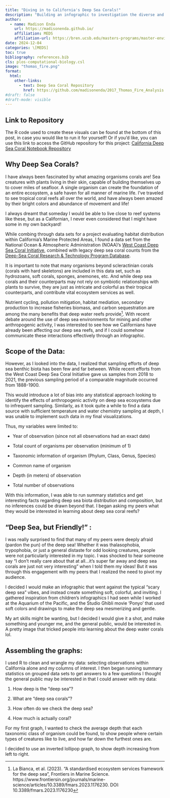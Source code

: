 ```yaml
---
title: "Diving in to California's Deep Sea Corals!"
description: "Building an infographic to investigation the diverse and beautiful deep sea biota in California"
author: 
  - name: Madison Enda 
    url: https://madisonenda.github.io/ 
    affiliation: MEDS 
    affiliation-url: https://bren.ucsb.edu/masters-programs/master-environmental-data-science/academics-meds-program> 
date: 2024-12-04 
categories: \[MEDS]
toc: true
bibliography: references.bib
cls: plos-computational-biology.csl
image: "thomas_fire.png"
format:
  html:
    other-links:
      - text: Deep Sea Coral Repository
        href: https://github.com/madisonenda/2017_Thomas_Fire_Analysis 
#draft: false
#draft-mode: visible 
---
```


## Link to Repository

The R code used to create these visuals can be found at the bottom of this post, in case you would like to run it for yourself! Or if you'd like, you can use this link to access the GitHub repository for this project: [California Deep Sea Coral Notebook Repository](https://github.com/madisonenda/California-Deep-Sea-Coral)

## Why Deep Sea Corals?

I have always been fascinated by what amazing organisms corals are! Sea creatures with plants living in their skin, capable of building themselves up to cover miles of seafloor. A single organism can create the foundation of an entire ecosystem, a safe haven for all manner of marine life. I've traveled to see tropical coral reefs all over the world, and have always been amazed by their bright colors and abundance of movement and life!

I always dreamt that someday I would be able to live close to reef systems like these, but as a Californian, I never even considered that I might have some in my own backyard!

While combing through data sets for a project evaluating habitat distribution within California's Marine Protected Areas, I found a data set from the National Ocean & Atmospheric Administration (NOAA)'s [West Coast Deep Sea Coral Initiative](https://deepseacoraldata.noaa.gov/regions/West_Coast), combined with legacy deep sea coral counts from the [Deep-Sea Coral Research & Technology Program Database](https://deepseacoraldata.noaa.gov/data).

It is important to note that many organisms beyond scleractinian corals (corals with hard skeletons) are included in this data set, such as hydrozoans, soft corals, sponges, anemones, etc. And while deep sea corals and their counterparts may not rely on symbiotic relationships with plants to survive, they are just as intricate and colorful as their tropical counterparts, and contribute vital ecosystem services as well.

Nutrient cycling, pollution mitigation, habitat mediation, secondary production to increase fisheries biomass, and carbon sequestration are among the many benefits that deep water reefs provide[^1]. With recent debate around the use of deep sea environments for mining and other anthropogenic activity, I was interested to see how we Californians have already been affecting our deep sea reefs, and if I could somehow communicate these interactions effectively through an infographic.

[^1]: La Bianca, et al. (2023). "A standardised ecosystem services framework for the deep sea", Frontiers in Marine Science. https://www.frontiersin.org/journals/marine-science/articles/10.3389/fmars.2023.1176230. DOI: 10.3389/fmars.2023.1176230

## Scope of the Data:

However, as I looked into the data, I realized that sampling efforts of deep sea benthic biota has been few and far between. While recent efforts from the West Coast Deep Sea Coral Initiative gave us samples from 2018 to 2021, the previous sampling period of a comparable magnitude occurred from 1888-1900.

This would introduce a lot of bias into any statistical approach looking to identify the effects of anthropogenic activity on deep sea ecosystems due to infrequent sampling. Similarly, as it took quite a while to find a data source with sufficient temperature and water chemistry sampling at depth, I was unable to implement such data in my final visualizations.

Thus, my variables were limited to:

-   Year of observation (since not all observations had an exact date)

-   Total count of organisms per observation (minimum of 1)

-   Taxonomic information of organism (Phylum, Class, Genus, Species)

-   Common name of organism

-   Depth (in meters) of observation

-   Total number of observations

With this information, I was able to run summary statistics and get interesting facts regarding deep sea biota distribution and composition, but no inferences could be drawn beyond that. I began asking my peers what they would be interested in learning about deep sea coral reefs?

## "Deep Sea, but Friendly!" :

I was really surprised to find that many of my peers were deeply afraid (pardon the pun) of the deep sea! Whether it was thalasophobia, trypophobia, or just a general distaste for odd looking creatures, people were not particularly interested in my topic. I was shocked to hear someone say "I don't really care about that at all...it's super far away and deep sea corals are just not very interesting" when I told them my ideas! But it was through this engagement with my peers that I realized the need to pivot my audience.

I decided I would make an infographic that went against the typical "scary deep sea" vibes, and instead create something soft, colorful, and inviting. I gathered inspiration from children's infographics I had seen while I worked at the Aquarium of the Pacific, and the Studio Ghibli movie 'Ponyo' that used soft colors and drawings to make the deep sea mesmerizing and gentle.

My art skills might be wanting, but I decided I would give it a shot, and make something and younger me, and the general public, would be interested in. A pretty image that tricked people into learning about the deep water corals lol.

## Assembling the graphs:

I used R to clean and wrangle my data: selecting observations within California alone and my columns of interest. I then began running summary statistics on grouped data sets to get answers to a few questions I thought the general public may be interested in that I could answer with my data:

1. How deep is the "deep sea"?

2. What are "deep sea corals"?

3. How often do we check the deep sea?

4. How much is actually coral?

For my first graph, I wanted to check the average depth that each taxonomic class of organism could be found, to show people where certain types of creatures like to live, and how far down the furthest ones are.

I decided to use an inverted lollipop graph, to show depth increasing from left to right.


